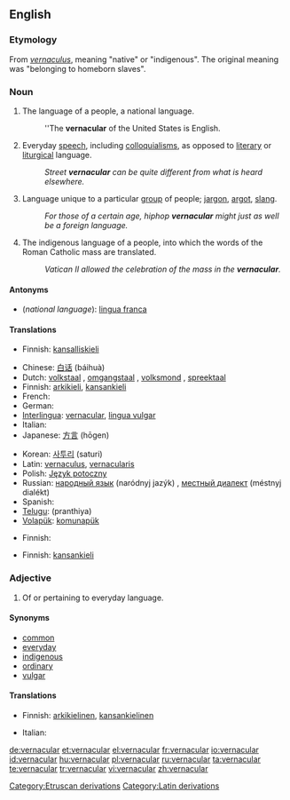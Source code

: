 ==English==
{{wikipedia}}

===Etymology===
From {{etyl|la}} ''[[vernaculus]]'', meaning "native" or "indigenous". The original meaning was "belonging to homeborn slaves".

===Noun===
{{en-noun}}

# The language of a people, a national language.
#: ''The '''vernacular''' of the United States is English.
# Everyday [[speech]], including [[colloquialism]]s, as opposed to [[literary]] or [[liturgical]] language.
#: ''Street '''vernacular''' can be quite different from what is heard elsewhere.''
# Language unique to a particular [[group]] of people; [[jargon]], [[argot]], [[slang]].
#: ''For those of a certain age, hiphop '''vernacular''' might just as well be a foreign language.''
# {{Christianity}} The indigenous language of a people, into which the words of the Roman Catholic mass are translated.
#: ''Vatican II allowed the celebration of the mass in the '''vernacular'''.''

====Antonyms====
* (''national language''): [[lingua franca]]

====Translations====
{{trans-top|national language}}
* Finnish: [[kansalliskieli]]
{{trans-mid}}
{{trans-bottom}}

{{trans-top|everyday speech}}
* Chinese: [[白话]] (báihuà)
* Dutch: [[volkstaal]] {{f}}, [[omgangstaal]] {{f}}, [[volksmond]] {{m}}, [[spreektaal]] {{f}}
* Finnish: [[arkikieli]], [[kansankieli]]
* French: {{t+|fr|vernaculaire|m}}
* German: {{t+|de|Umgangssprache|f}}
* [[Interlingua]]: [[#Interlingua|vernacular]], [[lingua vulgar]]
* Italian: {{t+|it|vernacolare|m}}
* Japanese: [[方言]] (hōgen)
{{trans-mid}}
* Korean: [[사투리]] (saturi)
* Latin: [[vernaculus]], [[vernacularis]]
* Polish: [[Język potoczny]]
* Russian: [[народный язык]] (naródnyj jazýk) {{m}}, [[местный диалект]] (méstnyj dialékt) {{m}}
* Spanish: {{t+|es|vernáculo|m}}
* [[Telugu]]: (pranthiya)
* [[Volapük]]: [[komunapük]]
{{trans-bottom}}

{{trans-top|language unique to a particular group of people}}
* Finnish: {{t+|fi|slangi}}
{{trans-mid}}
{{trans-bottom}}

{{trans-top|(christianity) indigenous language of a people}}
* Finnish: [[kansankieli]]
{{trans-mid}}
{{trans-bottom}}

===Adjective===
{{en-adj}}

# Of or pertaining to everyday language.

====Synonyms====
* [[common]]
* [[everyday]]
* [[indigenous]]
* [[ordinary]]
* [[vulgar]]

====Translations====
{{trans-top|pertaining to everyday language}}
* Finnish: [[arkikielinen]], [[kansankielinen]]
{{trans-mid}}
* Italian: {{t+|it|vernacolare}}
{{trans-bottom}}

[[Category:Etruscan derivations]]
[[Category:Latin derivations]]

[[de:vernacular]]
[[et:vernacular]]
[[el:vernacular]]
[[fr:vernacular]]
[[io:vernacular]]
[[id:vernacular]]
[[hu:vernacular]]
[[pl:vernacular]]
[[ru:vernacular]]
[[ta:vernacular]]
[[te:vernacular]]
[[tr:vernacular]]
[[vi:vernacular]]
[[zh:vernacular]]